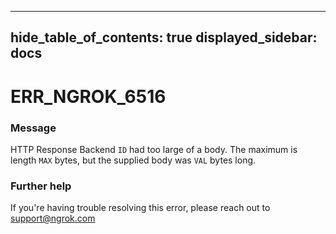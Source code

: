 

---
hide_table_of_contents: true
displayed_sidebar: docs
---


# ERR_NGROK_6516

### Message
HTTP Response Backend `ID` had too large of a body.
The maximum is length `MAX` bytes, but the supplied body was `VAL` bytes long.

<ErrorDetails />



### Further help
If you're having trouble resolving this error, please reach out to [support@ngrok.com](mailto:support@ngrok.com?subject=Help%20with%20ERR_NGROK_6516)

